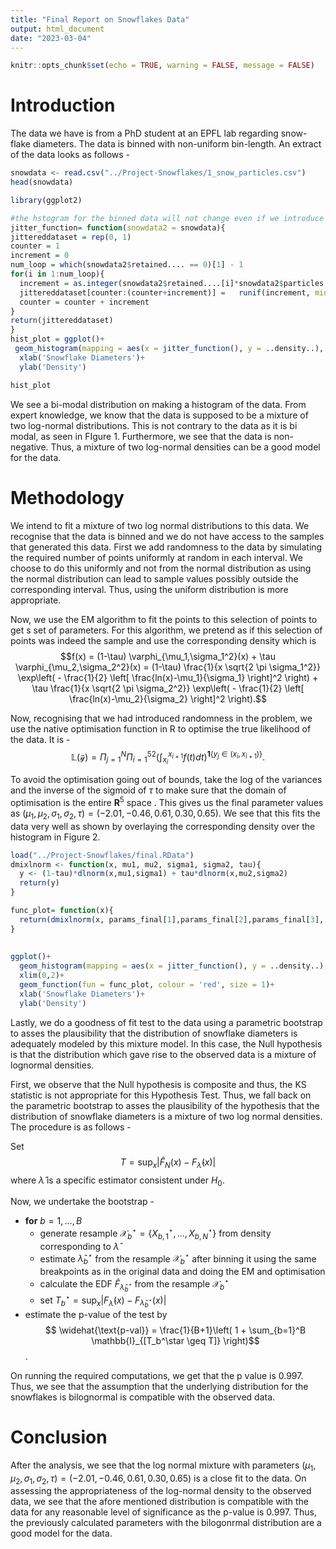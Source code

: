 ```yaml
---
title: "Final Report on Snowflakes Data"
output: html_document
date: "2023-03-04"
---
```


```r
knitr::opts_chunk$set(echo = TRUE, warning = FALSE, message = FALSE) 
```
# Introduction

The data we have is from a PhD student at an EPFL lab regarding snow-flake diameters. The data is binned with non-uniform bin-length. An extract of the data looks as follows - 


```r
snowdata <- read.csv("../Project-Snowflakes/1_snow_particles.csv")
head(snowdata)
```



```r
library(ggplot2)

#the hstogram for the binned data will not change even if we introduce the randomness as long as we use the same breakpoints. Thus, we do a histogram of this jittered data which is identical to the histogram we want.
jitter_function= function(snowdata2 = snowdata){
jittereddataset = rep(0, 1)
counter = 1
increment = 0
num_loop = which(snowdata2$retained.... == 0)[1] - 1
for(i in 1:num_loop){
  increment = as.integer(snowdata2$retained....[i]*snowdata2$particles.detected[i]/100)
  jittereddataset[counter:(counter+increment)] =   runif(increment, min = snowdata2$startpoint[i], max = snowdata2$endpoint[i])
  counter = counter + increment
}
return(jittereddataset)
}
hist_plot = ggplot()+
 geom_histogram(mapping = aes(x = jitter_function(), y = ..density..), breaks = c(snowdata$endpoint[1:47], 0))+
  xlab('Snowflake Diameters')+
  ylab('Density') 
```





```r
hist_plot
```

We see a bi-modal distribution on making a histogram of the data. From expert knowledge, we know that the data is supposed to be a mixture of two log-normal distributions. This is  not contrary to the data as it is bi modal, as seen in FIgure 1. Furthermore, we see that the data is non-negative. Thus, a mixture of two log-normal densities can be a good model for the data.

# Methodology

We intend to fit a mixture of two log normal distributions to this data. We recognise that the data is binned and we do not have access to the samples that generated this data. First we add randomness to the data by simulating the required number of points uniformly at random in each interval. We choose to do this uniformly and not from the normal distribution as using the normal distribution can lead to sample values possibly outside the corresponding interval. Thus, using the uniform distribution is more appropriate.

Now, we use the EM algorithm to fit the points to this selection of points to get s set of parameters. For this algorithm, we pretend as if this selection of points was indeed the sample and use the corresponding density which is $$f(x) = 
(1-\tau) \varphi_{\mu_1,\sigma_1^2}(x) + \tau \varphi_{\mu_2,\sigma_2^2}(x) =
(1-\tau) \frac{1}{x \sqrt{2 \pi \sigma_1^2}} \exp\left( - \frac{1}{2} \left[ \frac{ln(x)-\mu_1}{\sigma_1} \right]^2 \right) + 
\tau \frac{1}{x \sqrt{2 \pi \sigma_2^2}} \exp\left( - \frac{1}{2} \left[ \frac{ln(x)-\mu_2}{\sigma_2} \right]^2 \right).$$

Now, recognising that we had introduced randomness in the problem, we use the native optimisation function in R to optimise the true likelihood of the data. It is -
$$\mathbb{L}(\mathcal{\vec{y}}) = \Pi_{j=1}^{N} \Pi_{i=1}^{52} \Big( \int_{x_{i}}^{x_{i+1}} f(t) dt\Big) ^{\mathbf{1}\{ y_j \in (x_i, x_{i+1}) \}}.$$

To avoid the optimisation going out of bounds, take the log of the variances and the inverse of the sigmoid of $\tau$ to make sure that the domain of optimisation is the entire $\mathbf{R}^5$ space . This gives us the final parameter values as $(\mu_1 , \mu_2 , \sigma_1 , \sigma_2,\tau) = (-2.01, -0.46, 0.61, 0.30, 0.65)$. We see that this fits the data very well as shown by overlaying the corresponding density over the histogram in Figure 2. 

```r
load("../Project-Snowflakes/final.RData")
dmixlnorm <- function(x, mu1, mu2, sigma1, sigma2, tau){
  y <- (1-tau)*dlnorm(x,mu1,sigma1) + tau*dlnorm(x,mu2,sigma2)
  return(y)
}

func_plot= function(x){
  return(dmixlnorm(x, params_final[1],params_final[2],params_final[3], params_final[4], params_final[5]))
}
  
  
ggplot()+
  geom_histogram(mapping = aes(x = jitter_function(), y = ..density..), breaks = c(snowdata$endpoint[1:47], 0))+
  xlim(0,2)+
  geom_function(fun = func_plot, colour = 'red', size = 1)+
  xlab('Snowflake Diameters')+
  ylab('Density') 
```


Lastly, we do a goodness of fit test to the data using a parametric bootstrap to asses the plausibility that the distribution of snowflake diameters is adequately modeled by this mixture model. In this case, the Null hypothesis is that the distribution which gave rise to the observed data is a mixture of lognormal densities.

First, we observe that the Null hypothesis is composite and thus, the KS statistic is not appropriate for this Hypothesis Test. Thus, we fall back on the parametric bootstrap to asses the plausibility of the hypothesis that the distribution of snowflake diameters is a mixture of two log normal densities. The procedure is as follows - 

Set $$ T = \sup_x \Big| \widehat{F}_N(x) - F_\widehat{\lambda}(x) \Big|$$ where $\widehat{\lambda}$ is a specific estimator consistent under $H_0$.

Now, we undertake the bootstrap -

* **for** $b=1,\ldots,B$ 
  - generate resample $\mathcal{X}_b^\star = \{ X_{b,1}^\star,\ldots,X_{b,N}^\star \}$ from density corresponding to $\widehat{\lambda}$
  - estimate $\widehat{\lambda}_b^\star$ from the resample $\mathcal{X}_b^\star$ after binning it using the same breakpoints as in the original data and doing the EM and optimisation
  - calculate the EDF $\widehat{F}_{\widehat{\lambda}_b^\star}$ from the resample $\mathcal{X}_b^\star$
  - set $T_b^\star = \sup_x \Big| F_\widehat{\lambda}(x) - F_{\widehat{\lambda}_b^\star}(x) \Big|$
* estimate the p-value of the test by $$ \widehat{\text{p-val}} = \frac{1}{B+1}\left( 1 + \sum_{b=1}^B \mathbb{I}_{[T_b^\star \geq T]} \right)$$.

On running the required computations, we get that the p value is 0.997. Thus, we see that the assumption that the underlying distribution for the snowflakes is bilognormal is compatible with the observed data.

# Conclusion 
After the analysis, we see that the log normal mixture with parameters $(\mu_1 , \mu_2 , \sigma_1 , \sigma_2,\tau) = (-2.01, -0.46, 0.61, 0.30, 0.65)$ is a close fit to the data. On assessing the appropriateness of the log-normal density to the observed data, we see that the afore mentioned distribution is compatible with the data for any reasonable level of significance as the p-value is 0.997. Thus, the previously calculated parameters with the bilogonrmal distribution are a good model for the data. 

